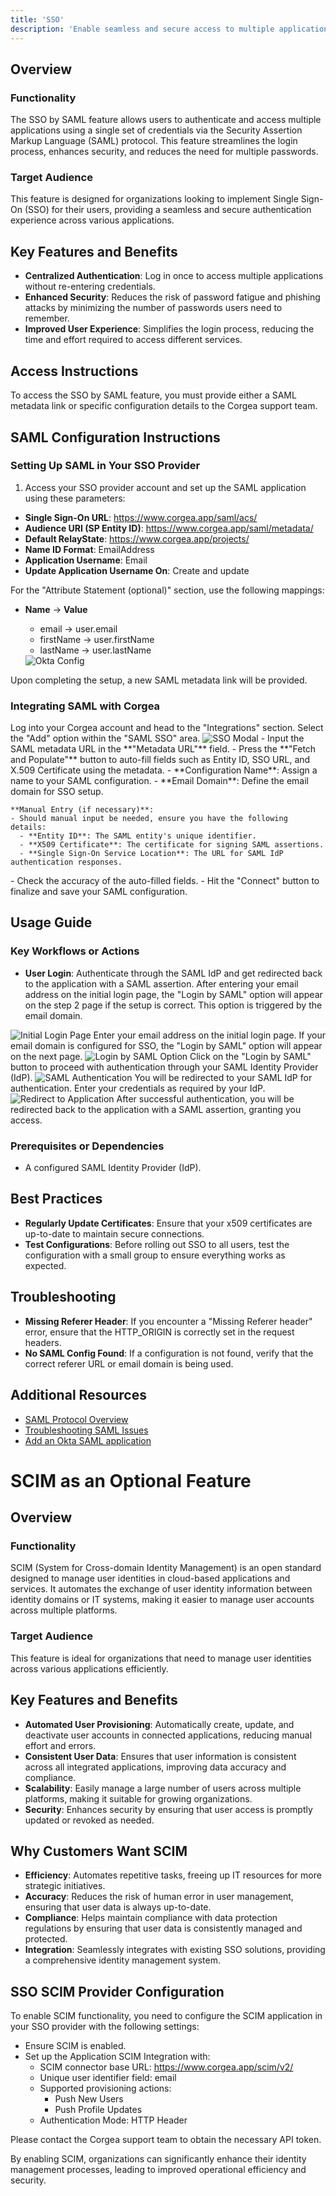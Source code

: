 ```yaml
---
title: 'SSO'
description: 'Enable seamless and secure access to multiple applications with Single Sign-On (SSO) using the SAML protocol, enhancing user experience and security.'
---
```



## Overview

### Functionality
The SSO by SAML feature allows users to authenticate and access multiple applications using a single set of credentials via the Security Assertion Markup Language (SAML) protocol. This feature streamlines the login process, enhances security, and reduces the need for multiple passwords.

### Target Audience
This feature is designed for organizations looking to implement Single Sign-On (SSO) for their users, providing a seamless and secure authentication experience across various applications.

## Key Features and Benefits

- **Centralized Authentication**: Log in once to access multiple applications without re-entering credentials.
- **Enhanced Security**: Reduces the risk of password fatigue and phishing attacks by minimizing the number of passwords users need to remember.
- **Improved User Experience**: Simplifies the login process, reducing the time and effort required to access different services.

## Access Instructions

To access the SSO by SAML feature, you must provide either a SAML metadata link or specific configuration details to the Corgea support team.

## SAML Configuration Instructions

### Setting Up SAML in Your SSO Provider
1. Access your SSO provider account and set up the SAML application using these parameters:

- **Single Sign-On URL**: https://www.corgea.app/saml/acs/
- **Audience URI (SP Entity ID)**: https://www.corgea.app/saml/metadata/
- **Default RelayState**: https://www.corgea.app/projects/
- **Name ID Format**: EmailAddress
- **Application Username**: Email
- **Update Application Username On**: Create and update

For the "Attribute Statement (optional)" section, use the following mappings:

- **Name** -> **Value**
  - email -> user.email
  - firstName -> user.firstName
  - lastName -> user.lastName

  <Card>
    <img src="/images/sso_okta_config.png" style={{ borderRadius: '0.5rem' }} alt="Okta Config" />
  </Card>
  
Upon completing the setup, a new SAML metadata link will be provided.

### Integrating SAML with Corgea

<Steps>
  <Step title="Navigate to Integrations">
    Log into your Corgea account and head to the "Integrations" section.
  </Step>
  <Step title="Initiate SAML SSO">
    Select the "Add" option within the "SAML SSO" area.
  </Step>
  <Step title="SAML Configuration">
    <Card>
      <img src="/images/sso_fetch_and_populate.png" style={{ borderRadius: '0.5rem' }} alt="SSO Modal" />
    </Card>
    - Input the SAML metadata URL in the **"Metadata URL"** field.
    - Press the **"Fetch and Populate"** button to auto-fill fields such as Entity ID, SSO URL, and X.509 Certificate using the metadata.
    - **Configuration Name**: Assign a name to your SAML configuration.
    - **Email Domain**: Define the email domain for SSO setup.

    **Manual Entry (if necessary)**:
    - Should manual input be needed, ensure you have the following details:
      - **Entity ID**: The SAML entity's unique identifier.
      - **X509 Certificate**: The certificate for signing SAML assertions.
      - **Single Sign-On Service Location**: The URL for SAML IdP authentication responses.
  </Step>
  <Step title="Finalize Configuration">
    - Check the accuracy of the auto-filled fields.
    - Hit the "Connect" button to finalize and save your SAML configuration.
  </Step>
</Steps>


## Usage Guide

### Key Workflows or Actions

- **User Login**: Authenticate through the SAML IdP and get redirected back to the application with a SAML assertion. After entering your email address on the initial login page, the "Login by SAML" option will appear on the step 2 page if the setup is correct. This option is triggered by the email domain.
<Steps>
  <Step title="Initial Login Page">
    <Card>
      <img src="/images/sso_initial_login.png" style={{ borderRadius: '0.5rem' }} alt="Initial Login Page" />
    </Card>
    <Info>
      Enter your email address on the initial login page. If your email domain is configured for SSO, the "Login by SAML" option will appear on the next page.
    </Info>
  </Step>
  <Step title="Login by SAML Option">
    <Card>
      <img src="/images/sso_login_by_saml.png" style={{ borderRadius: '0.5rem' }} alt="Login by SAML Option" />
    </Card>
    <Info>
      Click on the "Login by SAML" button to proceed with authentication through your SAML Identity Provider (IdP).
    </Info>
  </Step>
  <Step title="SAML Authentication">
    <Card>
      <img src="/images/sso_saml_authentication.png" style={{ borderRadius: '0.5rem' }} alt="SAML Authentication" />
    </Card>
    <Info>
      You will be redirected to your SAML IdP for authentication. Enter your credentials as required by your IdP.
    </Info>
  </Step>
  <Step title="Redirect to Application">
    <Card>
      <img src="/images/sso_redirect_to_app.png" style={{ borderRadius: '0.5rem' }} alt="Redirect to Application" />
    </Card>
    <Info>
      After successful authentication, you will be redirected back to the application with a SAML assertion, granting you access.
    </Info>
  </Step>
</Steps>

### Prerequisites or Dependencies

- A configured SAML Identity Provider (IdP).

## Best Practices

- **Regularly Update Certificates**: Ensure that your x509 certificates are up-to-date to maintain secure connections.
- **Test Configurations**: Before rolling out SSO to all users, test the configuration with a small group to ensure everything works as expected.

## Troubleshooting

- **Missing Referer Header**: If you encounter a "Missing Referer header" error, ensure that the HTTP_ORIGIN is correctly set in the request headers.
- **No SAML Config Found**: If a configuration is not found, verify that the correct referer URL or email domain is being used.

## Additional Resources

- [SAML Protocol Overview](https://en.wikipedia.org/wiki/SAML_2.0)
- [Troubleshooting SAML Issues](https://www.samltool.com/troubleshoot.php)
- [Add an Okta SAML application](https://help.okta.com/oag/en-us/content/topics/access-gateway/add-app-saml-pass-thru-add-okta.htm)

# SCIM as an Optional Feature

## Overview

### Functionality
SCIM (System for Cross-domain Identity Management) is an open standard designed to manage user identities in cloud-based applications and services. It automates the exchange of user identity information between identity domains or IT systems, making it easier to manage user accounts across multiple platforms.

### Target Audience
This feature is ideal for organizations that need to manage user identities across various applications efficiently.

## Key Features and Benefits

- **Automated User Provisioning**: Automatically create, update, and deactivate user accounts in connected applications, reducing manual effort and errors.
- **Consistent User Data**: Ensures that user information is consistent across all integrated applications, improving data accuracy and compliance.
- **Scalability**: Easily manage a large number of users across multiple platforms, making it suitable for growing organizations.
- **Security**: Enhances security by ensuring that user access is promptly updated or revoked as needed.

## Why Customers Want SCIM

- **Efficiency**: Automates repetitive tasks, freeing up IT resources for more strategic initiatives.
- **Accuracy**: Reduces the risk of human error in user management, ensuring that user data is always up-to-date.
- **Compliance**: Helps maintain compliance with data protection regulations by ensuring that user data is consistently managed and protected.
- **Integration**: Seamlessly integrates with existing SSO solutions, providing a comprehensive identity management system.

## SSO SCIM Provider Configuration

To enable SCIM functionality, you need to configure the SCIM application in your SSO provider with the following settings:
- Ensure SCIM is enabled.
- Set up the Application SCIM Integration with:
  - SCIM connector base URL: https://www.corgea.app/scim/v2/
  - Unique user identifier field: email
  - Supported provisioning actions:
    - Push New Users
    - Push Profile Updates
  - Authentication Mode: HTTP Header

Please contact the Corgea support team to obtain the necessary API token.

By enabling SCIM, organizations can significantly enhance their identity management processes, leading to improved operational efficiency and security.
